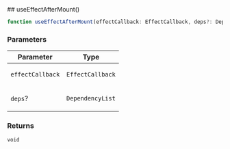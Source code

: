 
[//]: # (Do not edit directly)
[//]: # (Generated by the Cocokits TypeDoc custom theme on Sun Feb 02 2025)



<Meta title='Utils/Use-effect-after-mount'/>
<MdxPage breadcrumb='Utils' title='Use-effect-after-mount' tocItems={tocItems} hideThemeSwitcher={true}>
<div>
</div><div id="selection_useeffectaftermount">
## useEffectAfterMount()

```ts
function useEffectAfterMount(effectCallback: EffectCallback, deps?: DependencyList): void
```

### Parameters

<table class="arg-type-table arg-type-table--full-width">
<thead>
<tr>
<th>Parameter</th>
<th>Type</th>
</tr>
</thead>
<tbody>
<tr>
<td>

`effectCallback`

</td>
<td>

`EffectCallback`

</td>
</tr>
<tr>
<td>

`deps`?

</td>
<td>

`DependencyList`

</td>
</tr>
</tbody>
</table>

### Returns

`void`

</div>
</MdxPage>
